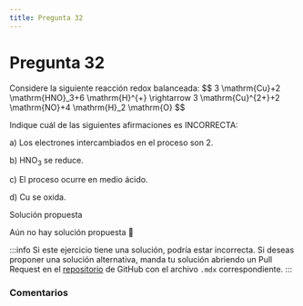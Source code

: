 ```yaml
---
title: Pregunta 32
---
```



# Pregunta 32

<div className="exercise">
Considere la siguiente reacción redox balanceada:
$$
3 \mathrm{Cu}+2 \mathrm{HNO}_3+6 \mathrm{H}^{+} \rightarrow 3 \mathrm{Cu}^{2+}+2 \mathrm{NO}+4 \mathrm{H}_2 \mathrm{O}
$$

Indique cuál de las siguientes afirmaciones es INCORRECTA:

a) Los electrones intercambiados en el proceso son 2.

b) $\mathrm{HNO}_3$ se reduce.

c) El proceso ocurre en medio ácido.

d) $\mathrm{Cu}$ se oxida.
</div>

<MDXDetails>
<summary>Solución propuesta</summary>

Aún no hay solución propuesta 🥲

:::info
Si este ejercicio tiene una solución, podría estar incorrecta. Si deseas proponer una solución alternativa, manda tu solución abriendo
un Pull Request en el [repositorio](https://github.com/crow-rojas/apuntes-fundamentals/pulls) de GitHub con el archivo
`.mdx` correspondiente.
:::

</MDXDetails>

### Comentarios

<Disqus
  url="https://crow-rojas.github.io/apuntes-fundamentals/docs/science/chemistry/exercises/2024-2/p32"
  identifier="docs/science/chemistry/exercises/2024-2/p32"
  title="2024-2 Quimica - Pregunta 32"
/>
